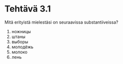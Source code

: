 Tehtävä 3.1
===========

Mitä erityistä mielestäsi on seuraavissa substantiiveissa?

1. ножницы
2. штаны
3. выборы
3. молодёжь
4. молоко
5. лень
